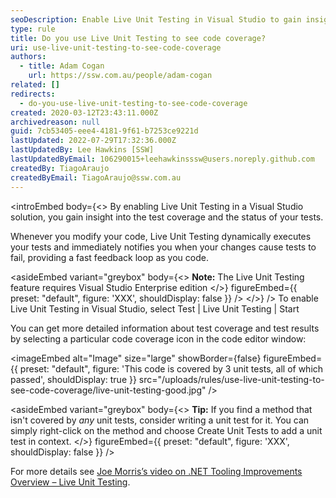 ```yaml
---
seoDescription: Enable Live Unit Testing in Visual Studio to gain insight into test coverage and receive immediate feedback on code changes.
type: rule
title: Do you use Live Unit Testing to see code coverage?
uri: use-live-unit-testing-to-see-code-coverage
authors:
  - title: Adam Cogan
    url: https://ssw.com.au/people/adam-cogan
related: []
redirects:
  - do-you-use-live-unit-testing-to-see-code-coverage
created: 2020-03-12T23:43:11.000Z
archivedreason: null
guid: 7cb53405-eee4-4181-9f61-b7253ce9221d
lastUpdated: 2022-07-29T17:32:36.000Z
lastUpdatedBy: Lee Hawkins [SSW]
lastUpdatedByEmail: 106290015+leehawkinsssw@users.noreply.github.com
createdBy: TiagoAraujo
createdByEmail: TiagoAraujo@ssw.com.au
---
```


<introEmbed
  body={<>
By enabling Live Unit Testing in a Visual Studio solution, you gain insight into the test coverage and the status of your tests.

Whenever you modify your code, Live Unit Testing dynamically executes your tests and immediately notifies you when your changes cause tests to fail, providing a fast feedback loop as you code.

<asideEmbed
  variant="greybox"
  body={<>
    **Note:** The Live Unit Testing feature requires Visual Studio Enterprise edition
  </>}
  figureEmbed={{
    preset: "default",
    figure: 'XXX',
    shouldDisplay: false
  }}
/>
  </>}
/>
To enable Live Unit Testing in Visual Studio, select Test | Live Unit Testing | Start

You can get more detailed information about test coverage and test results by selecting a particular code coverage icon in the code editor window:


<imageEmbed
  alt="Image"
  size="large"
  showBorder={false}
  figureEmbed={{
    preset: "default",
    figure: 'This code is covered by 3 unit tests, all of which passed',
    shouldDisplay: true
  }}
  src="/uploads/rules/use-live-unit-testing-to-see-code-coverage/live-unit-testing-good.jpg"
/>

<asideEmbed
  variant="greybox"
  body={<>
    **Tip:** If you find a method that isn't covered by _any_ unit tests, consider writing a unit test for it. You can simply right-click on the method and choose Create Unit Tests to add a unit test in context.
  </>}
  figureEmbed={{
    preset: "default",
    figure: 'XXX',
    shouldDisplay: false
  }}
/>

For more details see [Joe Morris’s video on .NET Tooling Improvements Overview – Live Unit Testing](https://www.youtube.com/watch?v=kBlLi4BYCKk).
